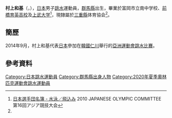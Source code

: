 {{noteTA|G1=Aquatics}}
{{Infobox sportsperson
|image       = 
|caption     =
|name        = 村上 和基
|native_name = {{lang|ja|むらかみ かずき}}
|nickname    =
|birth_date  = {{birth_date_and_age|1989|5|19}}<ref name="仁川">{{cite web|title=仁川アジア競技大会2014 ＞ 日本代表選手団 ＞ 村上 和基|url=http://www.joc.or.jp/games/asia/2014/japan/diving/murakamikazuki.html|publisher=JAPANESE OLYMPIC COMMITTEE}}{{ja}}</ref>
|birth_place = {{JPN}}[[群馬縣|群馬縣]]<ref name="仁川"/>
|residence   = 
|height      = {{height|m=1.55}}<ref name="仁川"/>
|weight      = {{weight|kg=56}}<ref name="仁川"/>
|retired     =
|country       = {{JPN}}
|sport         = [[跳水|跳水]]
|event         = 3米跳板、10米跳台
|rank          =
|club          = 
|collegeteam   =
|partner       = 
|formerpartner =
|coach         =
|medaltemplates= <!-- see [[Template:MedalRelatedTemplates|Template:MedalRelatedTemplates]] -->
<!--
{{MedalSport | 男子[[跳水|跳水]]}}
{{MedalCountry | {{JPN}}}}
-->
}}
'''村上和基'''（{{lang|en|'''Murakami Kazuki'''}}，{{bd|1989年|5月19日}}），[[日本|日本]]男子[[跳水|跳水]]運動員，[[群馬縣|群馬縣]]出生，畢業於富岡市立南中学校、[[前橋育英高等學校|前橋育英高校]]及[[上武大学|上武大学]]<ref>[http://www.joc.or.jp/int_games/asia/2010/pdf/member/02_swimming.pdf 日本選手団名簿 - 水泳／飛込み] {{Wayback|url=http://www.joc.or.jp/int_games/asia/2010/pdf/member/02_swimming.pdf |date=20111018003544 }}2010 JAPANESE OLYMPIC COMMITTEE  第16回アジア競技大会{{ja}}</ref>，現隸屬於[[三重縣|三重縣]]体育協会<ref name="仁川"/>。

==簡歷==
2014年9月，村上和基代表[[2014年亞洲運動會日本代表團|日本]]參加在[[韓國|韓國]][[仁川|仁川]]舉行的[[2014年亞洲運動會|亞洲運動會]][[2014年亞洲運動會跳水比賽|跳水比賽]]。

==參考資料==
{{Reflist}}

{{DEFAULTSORT:Murakami Kazuki}}
[[Category:日本跳水運動員|Category:日本跳水運動員]]
[[Category:群馬縣出身人物|Category:群馬縣出身人物]]
[[Category:2020年夏季奧林匹克運動會跳水運動員|Category:2020年夏季奧林匹克運動會跳水運動員]]